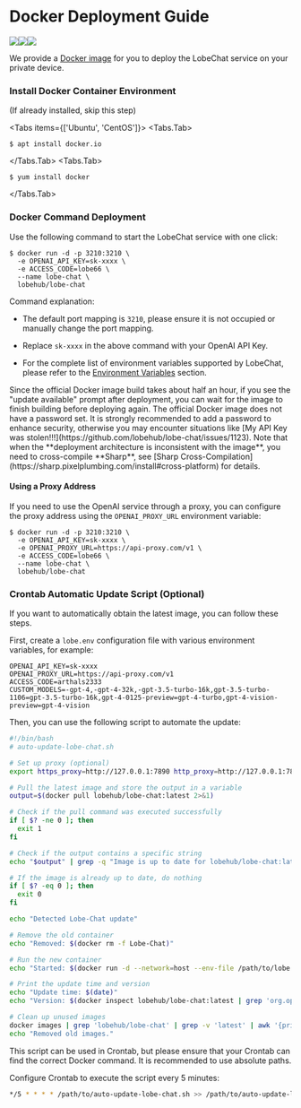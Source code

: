 
# Docker Deployment Guide

[![][docker-release-shield]][docker-release-link][![][docker-size-shield]][docker-size-link][![][docker-pulls-shield]][docker-pulls-link]

We provide a [Docker image][docker-release-link] for you to deploy the LobeChat service on your private device.

<Steps>

### Install Docker Container Environment

(If already installed, skip this step)

<Tabs items={['Ubuntu', 'CentOS']}>
  <Tabs.Tab>

```fish
$ apt install docker.io
```

</Tabs.Tab>
  <Tabs.Tab>

```fish
$ yum install docker
```

</Tabs.Tab>
</Tabs>

### Docker Command Deployment

Use the following command to start the LobeChat service with one click:

```fish
$ docker run -d -p 3210:3210 \
  -e OPENAI_API_KEY=sk-xxxx \
  -e ACCESS_CODE=lobe66 \
  --name lobe-chat \
  lobehub/lobe-chat
```

Command explanation:

- The default port mapping is `3210`, please ensure it is not occupied or manually change the port mapping.

- Replace `sk-xxxx` in the above command with your OpenAI API Key.

- For the complete list of environment variables supported by LobeChat, please refer to the [Environment Variables](/zh/self-hosting/environment-ariable) section.

<Callout>
  Since the official Docker image build takes about half an hour, if you see the "update available"
  prompt after deployment, you can wait for the image to finish building before deploying again.
</Callout>

<Callout type="warning">
  The official Docker image does not have a password set. It is strongly recommended to add a
  password to enhance security, otherwise you may encounter situations like [My API Key was
  stolen!!!](https://github.com/lobehub/lobe-chat/issues/1123).
</Callout>

<Callout type="info">
  Note that when the **deployment architecture is inconsistent with the image**, you need to
  cross-compile **Sharp**, see [Sharp
  Cross-Compilation](https://sharp.pixelplumbing.com/install#cross-platform) for details.
</Callout>

#### Using a Proxy Address

If you need to use the OpenAI service through a proxy, you can configure the proxy address using the `OPENAI_PROXY_URL` environment variable:

```fish
$ docker run -d -p 3210:3210 \
  -e OPENAI_API_KEY=sk-xxxx \
  -e OPENAI_PROXY_URL=https://api-proxy.com/v1 \
  -e ACCESS_CODE=lobe66 \
  --name lobe-chat \
  lobehub/lobe-chat
```

### Crontab Automatic Update Script (Optional)

If you want to automatically obtain the latest image, you can follow these steps.

First, create a `lobe.env` configuration file with various environment variables, for example:

```env
OPENAI_API_KEY=sk-xxxx
OPENAI_PROXY_URL=https://api-proxy.com/v1
ACCESS_CODE=arthals2333
CUSTOM_MODELS=-gpt-4,-gpt-4-32k,-gpt-3.5-turbo-16k,gpt-3.5-turbo-1106=gpt-3.5-turbo-16k,gpt-4-0125-preview=gpt-4-turbo,gpt-4-vision-preview=gpt-4-vision
```

Then, you can use the following script to automate the update:

```bash
#!/bin/bash
# auto-update-lobe-chat.sh

# Set up proxy (optional)
export https_proxy=http://127.0.0.1:7890 http_proxy=http://127.0.0.1:7890 all_proxy=socks5://127.0.0.1:7890

# Pull the latest image and store the output in a variable
output=$(docker pull lobehub/lobe-chat:latest 2>&1)

# Check if the pull command was executed successfully
if [ $? -ne 0 ]; then
  exit 1
fi

# Check if the output contains a specific string
echo "$output" | grep -q "Image is up to date for lobehub/lobe-chat:latest"

# If the image is already up to date, do nothing
if [ $? -eq 0 ]; then
  exit 0
fi

echo "Detected Lobe-Chat update"

# Remove the old container
echo "Removed: $(docker rm -f Lobe-Chat)"

# Run the new container
echo "Started: $(docker run -d --network=host --env-file /path/to/lobe.env --name=Lobe-Chat --restart=always lobehub/lobe-chat)"

# Print the update time and version
echo "Update time: $(date)"
echo "Version: $(docker inspect lobehub/lobe-chat:latest | grep 'org.opencontainers.image.version' | awk -F'"' '{print $4}')"

# Clean up unused images
docker images | grep 'lobehub/lobe-chat' | grep -v 'latest' | awk '{print $3}' | xargs -r docker rmi > /dev/null 2>&1
echo "Removed old images."
```

This script can be used in Crontab, but please ensure that your Crontab can find the correct Docker command. It is recommended to use absolute paths.

Configure Crontab to execute the script every 5 minutes:

```bash
*/5 * * * * /path/to/auto-update-lobe-chat.sh >> /path/to/auto-update-lobe-chat.log 2>&1
```

[docker-pulls-link]: https://hub.docker.com/r/lobehub/lobe-chat
[docker-pulls-shield]: https://img.shields.io/docker/pulls/lobehub/lobe-chat?color=45cc11&labelColor=black&style=flat-square
[docker-release-link]: https://hub.docker.com/r/lobehub/lobe-chat
[docker-release-shield]: https://img.shields.io/docker/v/lobehub/lobe-chat?color=369eff&label=docker&labelColor=black&logo=docker&logoColor=white&style=flat-square
[docker-size-link]: https://hub.docker.com/r/lobehub/lobe-chat
[docker-size-shield]: https://img.shields.io/docker/image-size/lobehub/lobe-chat?color=369eff&labelColor=black&style=flat-square

</Steps>
